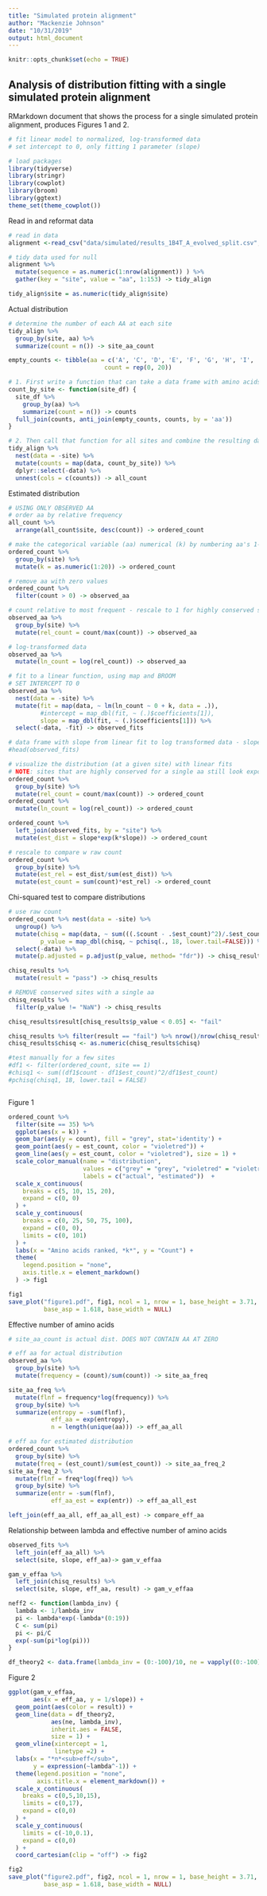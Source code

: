 ```yaml
---
title: "Simulated protein alignment"
author: "Mackenzie Johnson"
date: "10/31/2019"
output: html_document
---
```


```r
knitr::opts_chunk$set(echo = TRUE)
```

## Analysis of distribution fitting with a single simulated protein alignment

RMarkdown document that shows the process for a single simulated protein alignment, produces Figures 1 and 2.

```r
# fit linear model to normalized, log-transformed data
# set intercept to 0, only fitting 1 parameter (slope)

# load packages
library(tidyverse)
library(stringr)
library(cowplot)
library(broom)
library(ggtext)
theme_set(theme_cowplot())
```

Read in and reformat data
```r
# read in data
alignment <-read_csv("data/simulated/results_1B4T_A_evolved_split.csv", col_types = cols(.default = "c")) 

# tidy data used for null
alignment %>% 
  mutate(sequence = as.numeric(1:nrow(alignment)) ) %>% 
  gather(key = "site", value = "aa", 1:153) -> tidy_align  

tidy_align$site = as.numeric(tidy_align$site) 
```

Actual distribution
```r
# determine the number of each AA at each site
tidy_align %>% 
  group_by(site, aa) %>% 
  summarize(count = n()) -> site_aa_count

empty_counts <- tibble(aa = c('A', 'C', 'D', 'E', 'F', 'G', 'H', 'I', 'K', 'L', 'M', 'N', 'P', 'Q', 'R', 'S', 'T', 'V', 'W', 'Y'), 
                           count = rep(0, 20))

# 1. First write a function that can take a data frame with amino acids at one site, and return a data frame with counts, including zeros.
count_by_site <- function(site_df) {
  site_df %>% 
    group_by(aa) %>% 
    summarize(count = n()) -> counts
  full_join(counts, anti_join(empty_counts, counts, by = 'aa'))
}

# 2. Then call that function for all sites and combine the resulting data frames.
tidy_align %>% 
  nest(data = -site) %>%
  mutate(counts = map(data, count_by_site)) %>%
  dplyr::select(-data) %>%   
  unnest(cols = c(counts)) -> all_count


```

Estimated distribution
```r
# USING ONLY OBSERVED AA
# order aa by relative frequency
all_count %>%
  arrange(all_count$site, desc(count)) -> ordered_count

# make the categorical variable (aa) numerical (k) by numbering aa's 1-20 in order of freq
ordered_count %>%
  group_by(site) %>%
  mutate(k = as.numeric(1:20)) -> ordered_count

# remove aa with zero values
ordered_count %>%
  filter(count > 0) -> observed_aa

# count relative to most frequent - rescale to 1 for highly conserved sites
observed_aa %>%
  group_by(site) %>%
  mutate(rel_count = count/max(count)) -> observed_aa

# log-transformed data
observed_aa %>%
  mutate(ln_count = log(rel_count)) -> observed_aa 

# fit to a linear function, using map and BROOM 
# SET INTERCEPT TO 0
observed_aa %>% 
  nest(data = -site) %>%
  mutate(fit = map(data, ~ lm(ln_count ~ 0 + k, data = .)),
         #intercept = map_dbl(fit, ~ (.)$coefficients[1]),
         slope = map_dbl(fit, ~ (.)$coefficients[1])) %>% 
  select(-data, -fit) -> observed_fits

# data frame with slope from linear fit to log transformed data - slope = gamma, intercept = 0
#head(observed_fits)

# visualize the distribution (at a given site) with linear fits
# NOTE: sites that are highly conserved for a single aa still look exponential in log scale (see sites 3 and 9 as example) 3, 6, 33
ordered_count %>%
  group_by(site) %>%
  mutate(rel_count = count/max(count)) -> ordered_count
ordered_count %>%
  mutate(ln_count = log(rel_count)) -> ordered_count

ordered_count %>% 
  left_join(observed_fits, by = "site") %>%
  mutate(est_dist = slope*exp(k*slope)) -> ordered_count

# rescale to compare w raw count
ordered_count %>%
  group_by(site) %>%
  mutate(est_rel = est_dist/sum(est_dist)) %>%
  mutate(est_count = sum(count)*est_rel) -> ordered_count
```


Chi-squared test to compare distributions
```r
# use raw count
ordered_count %>% nest(data = -site) %>%
  ungroup() %>%
  mutate(chisq = map(data, ~ sum(((.$count - .$est_count)^2)/.$est_count)),
         p_value = map_dbl(chisq, ~ pchisq(., 18, lower.tail=FALSE))) %>% 
  select(-data) %>%
  mutate(p.adjusted = p.adjust(p_value, method= "fdr")) -> chisq_results

chisq_results %>%
  mutate(result = "pass") -> chisq_results

# REMOVE conserved sites with a single aa
chisq_results %>% 
  filter(p_value != "NaN") -> chisq_results

chisq_results$result[chisq_results$p_value < 0.05] <- "fail"

chisq_results %>% filter(result == "fail") %>% nrow()/nrow(chisq_results)
chisq_results$chisq <- as.numeric(chisq_results$chisq)

#test manually for a few sites
#df1 <- filter(ordered_count, site == 1)
#chisq1 <- sum((df1$count - df1$est_count)^2/df1$est_count)
#pchisq(chisq1, 18, lower.tail = FALSE)



```


Figure 1
```r
ordered_count %>%
  filter(site == 35) %>%
  ggplot(aes(x = k)) +
  geom_bar(aes(y = count), fill = "grey", stat='identity') +
  geom_point(aes(y = est_count, color = "violetred")) +
  geom_line(aes(y = est_count, color = "violetred"), size = 1) +
  scale_color_manual(name = "distribution",
                     values = c("grey" = "grey", "violetred" = "violetred"),
                     labels = c("actual", "estimated"))  +
  scale_x_continuous(
    breaks = c(5, 10, 15, 20), 
    expand = c(0, 0)
  ) +
  scale_y_continuous(
    breaks = c(0, 25, 50, 75, 100), 
    expand = c(0, 0),
    limits = c(0, 101)
  ) +
  labs(x = "Amino acids ranked, *k*", y = "Count") +
  theme(
    legend.position = "none",
    axis.title.x = element_markdown()
  ) -> fig1

fig1
save_plot("figure1.pdf", fig1, ncol = 1, nrow = 1, base_height = 3.71,
          base_asp = 1.618, base_width = NULL)

```

Effective number of amino acids
```r
# site_aa_count is actual dist. DOES NOT CONTAIN AA AT ZERO

# eff aa for actual distribution
observed_aa %>%
  group_by(site) %>%
  mutate(frequency = (count)/sum(count)) -> site_aa_freq

site_aa_freq %>% 
  mutate(flnf = frequency*log(frequency)) %>%
  group_by(site) %>% 
  summarize(entropy = -sum(flnf),
            eff_aa = exp(entropy),
            n = length(unique(aa))) -> eff_aa_all

# eff aa for estimated distribution
ordered_count %>% 
  group_by(site) %>%
  mutate(freq = (est_count)/sum(est_count)) -> site_aa_freq_2
site_aa_freq_2 %>% 
  mutate(flnf = freq*log(freq)) %>%
  group_by(site) %>%
  summarize(entr = -sum(flnf),
            eff_aa_est = exp(entr)) -> eff_aa_all_est

left_join(eff_aa_all, eff_aa_all_est) -> compare_eff_aa

```

Relationship between lambda and effective number of amino acids
```r
observed_fits %>%
  left_join(eff_aa_all) %>% 
  select(site, slope, eff_aa)-> gam_v_effaa

gam_v_effaa %>%
  left_join(chisq_results) %>% 
  select(site, slope, eff_aa, result) -> gam_v_effaa

neff2 <- function(lambda_inv) {
  lambda <- 1/lambda_inv
  pi <- lambda*exp(-lambda*(0:19))
  C <- sum(pi)
  pi <- pi/C
  exp(-sum(pi*log(pi)))
}

df_theory2 <- data.frame(lambda_inv = (0:-100)/10, ne = vapply((0:-100)/10, neff2, numeric(1)))
```


Figure 2
```r
ggplot(gam_v_effaa, 
       aes(x = eff_aa, y = 1/slope)) + 
  geom_point(aes(color = result)) +
  geom_line(data = df_theory2, 
            aes(ne, lambda_inv), 
            inherit.aes = FALSE, 
            size = 1) +
  geom_vline(xintercept = 1, 
             linetype =2) +
  labs(x = "*n*<sub>eff</sub>", 
       y = expression(~lambda^-1)) +
  theme(legend.position = "none",
        axis.title.x = element_markdown()) +
  scale_x_continuous(
    breaks = c(0,5,10,15), 
    limits = c(0,17), 
    expand = c(0,0)
  ) +
  scale_y_continuous(
    limits = c(-10,0.1), 
    expand = c(0,0)
  ) +
  coord_cartesian(clip = "off") -> fig2

fig2
save_plot("figure2.pdf", fig2, ncol = 1, nrow = 1, base_height = 3.71,
          base_asp = 1.618, base_width = NULL)

```

